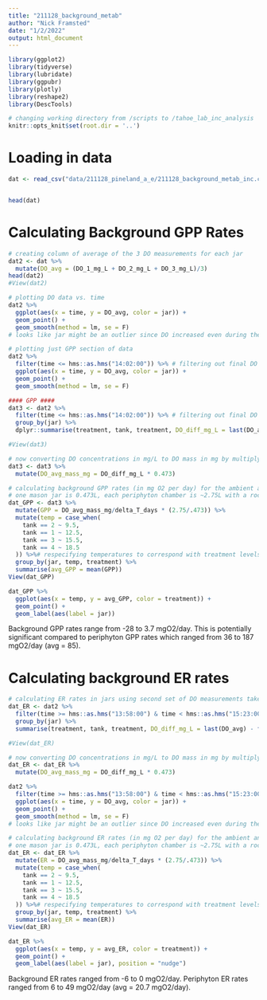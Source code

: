 ```yaml
---
title: "211128_background_metab"
author: "Nick Framsted"
date: "1/2/2022"
output: html_document
---
```


```r
library(ggplot2)
library(tidyverse)
library(lubridate)
library(ggpubr)
library(plotly)
library(reshape2)
library(DescTools)

# changing working directory from /scripts to /tahoe_lab_inc_analysis
knitr::opts_knit$set(root.dir = '..')
```

# Loading in data
```r
dat <- read_csv("data/211128_pineland_a_e/211128_background_metab_inc.csv")


head(dat)

```

# Calculating Background GPP Rates
```r
# creating column of average of the 3 DO measurements for each jar
dat2 <- dat %>%
  mutate(DO_avg = (DO_1_mg_L + DO_2_mg_L + DO_3_mg_L)/3)
head(dat2)
#View(dat2)

# plotting DO data vs. time
dat2 %>%
  ggplot(aes(x = time, y = DO_avg, color = jar)) +
  geom_point() +
  geom_smooth(method = lm, se = F)
# looks like jar might be an outlier since DO increased even during the dark incubation

# plotting just GPP section of data
dat2 %>%
  filter(time <= hms::as.hms("14:02:00")) %>% # filtering out final DO msmnt to only get GPP
  ggplot(aes(x = time, y = DO_avg, color = jar)) +
  geom_point() +
  geom_smooth(method = lm, se = F)

#### GPP ####
dat3 <- dat2 %>%
  filter(time <= hms::as.hms("14:02:00")) %>% # filtering out final DO msmnt to only get GPP
  group_by(jar) %>%
  dplyr::summarise(treatment, tank, treatment, DO_diff_mg_L = last(DO_avg) - first(DO_avg), delta_T_days = as.duration(first(time) %--% last(time))/ddays(1)) # taking difference in DO conc. between pre- and post-light exposure and difference in time (in days) to calculate GPP rates

#View(dat3)

# now converting DO concentrations in mg/L to DO mass in mg by multiplying by jar volumes
dat3 <- dat3 %>%
  mutate(DO_avg_mass_mg = DO_diff_mg_L * 0.473)

# calculating background GPP rates (in mg O2 per day) for the ambient and enriched water(GPP rates for jars are multiplied by the ratio of water volume of the periphyton chambers:jars to account for the difference in water volume)
# one mason jar is 0.473L, each periphyton chamber is ~2.75L with a rock inside
dat_GPP <- dat3 %>%
  mutate(GPP = DO_avg_mass_mg/delta_T_days * (2.75/.473)) %>%
  mutate(temp = case_when(
    tank == 2 ~ 9.5,
    tank == 1 ~ 12.5,
    tank == 3 ~ 15.5,
    tank == 4 ~ 18.5
  )) %>%# respecifying temperatures to correspond with treatment levels
  group_by(jar, temp, treatment) %>%
  summarise(avg_GPP = mean(GPP))
View(dat_GPP)

dat_GPP %>%
  ggplot(aes(x = temp, y = avg_GPP, color = treatment)) +
  geom_point() +
  geom_label(aes(label = jar))
```

Background GPP rates range from -28 to 3.7 mgO2/day. This is potentially significant compared to periphyton GPP rates which ranged from 36 to 187 mgO2/day (avg = 85).

# Calculating background ER rates
```r
# calculating ER rates in jars using second set of DO measurements taken during the dark period (this was done to increase the likelihood of seeing an ER signal by using measurements taken after a greater period of time had elapsed).
dat_ER <- dat2 %>%
  filter(time >= hms::as.hms("13:58:00") & time < hms::as.hms("15:23:00") | time >= hms::as.hms("17:00:00")) %>% # filtering out initial DO msmnt to only get ER
  group_by(jar) %>%
  summarise(treatment, tank, treatment, DO_diff_mg_L = last(DO_avg) - first(DO_avg), delta_T_days = as.duration(first(time) %--% last(time))/ddays(1)) # taking difference in DO conc. between pre- and post-dark exposure and difference in time (in days) to calculate ER rates

#View(dat_ER)

# now converting DO concentrations in mg/L to DO mass in mg by multiplying by jar volumes
dat_ER <- dat_ER %>%
  mutate(DO_avg_mass_mg = DO_diff_mg_L * 0.473)

dat2 %>%
  filter(time >= hms::as.hms("13:58:00") & time < hms::as.hms("15:23:00") | time >= hms::as.hms("17:00:00")) %>% # filtering out initial DO msmnt to only get ER
  ggplot(aes(x = time, y = DO_avg, color = jar)) +
  geom_point() +
  geom_smooth(method = lm, se = F)
# looks like jar might be an outlier since DO increased even during the dark incubation

# calculating background ER rates (in mg O2 per day) for the ambient and enriched water(ER rates for jars are multiplied by the ratio of water volume of the periphyton chambers:jars to account for the difference in water volume)
# one mason jar is 0.473L, each periphyton chamber is ~2.75L with a rock inside
dat_ER <- dat_ER %>%
  mutate(ER = DO_avg_mass_mg/delta_T_days * (2.75/.473)) %>%
  mutate(temp = case_when(
    tank == 2 ~ 9.5,
    tank == 1 ~ 12.5,
    tank == 3 ~ 15.5,
    tank == 4 ~ 18.5
  )) %>%# respecifying temperatures to correspond with treatment levels
  group_by(jar, temp, treatment) %>%
  summarise(avg_ER = mean(ER))
View(dat_ER)

dat_ER %>%
  ggplot(aes(x = temp, y = avg_ER, color = treatment)) +
  geom_point() +
  geom_label(aes(label = jar), position = "nudge")
```

Background ER rates ranged from -6 to 0 mgO2/day. Periphyton ER rates ranged from 6 to 49 mgO2/day (avg = 20.7 mgO2/day).
